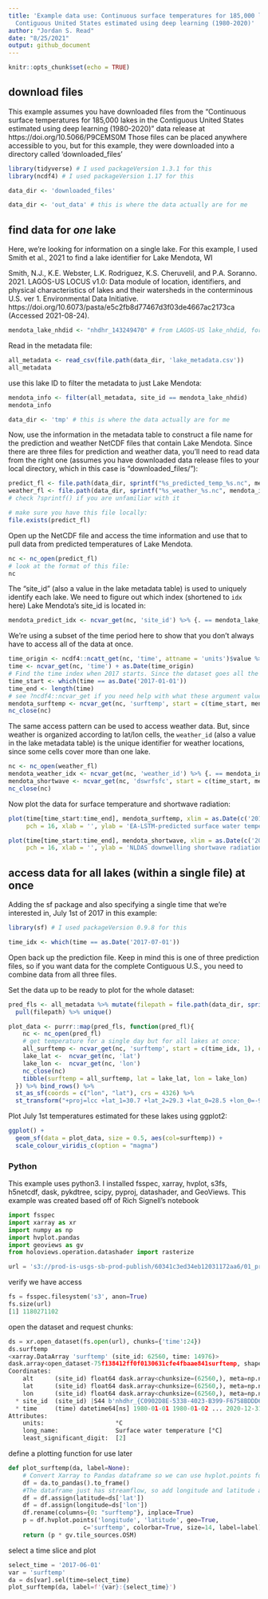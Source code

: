 ```yaml
---
title: 'Example data use: Continuous surface temperatures for 185,000 lakes in the
  Contiguous United States estimated using deep learning (1980-2020)'
author: "Jordan S. Read"
date: "8/25/2021"
output: github_document
---
```


```r
knitr::opts_chunk$set(echo = TRUE)
```

## download files

This example assumes you have downloaded files from the "Continuous surface temperatures for 185,000 lakes in the Contiguous United States estimated using deep learning (1980-2020)" data release at https://doi.org/10.5066/P9CEMS0M
Those files can be placed anywhere accessible to you, but for this example, they were downloaded into a directory called 'downloaded_files'

```r
library(tidyverse) # I used packageVersion 1.3.1 for this
library(ncdf4) # I used packageVersion 1.17 for this

data_dir <- 'downloaded_files'
```
```r
data_dir <- 'out_data' # this is where the data actually are for me
```

## find data for _one_ lake

Here, we're looking for information on a single lake. For this example, I used Smith et al., 2021 to find a lake identifier for Lake Mendota, WI

Smith, N.J., K.E. Webster, L.K. Rodriguez, K.S. Cheruvelil, and P.A. Soranno. 2021. LAGOS-US LOCUS v1.0: Data module of location, identifiers, and physical characteristics of lakes and their watersheds in the conterminous U.S. ver 1. Environmental Data Initiative. https://doi.org/10.6073/pasta/e5c2fb8d77467d3f03de4667ac2173ca (Accessed 2021-08-24). 


```r
mendota_lake_nhdid <- "nhdhr_143249470" # from LAGOS-US lake_nhdid, for lagoslakeid = 5371
```

Read in the metadata file:
```r
all_metadata <- read_csv(file.path(data_dir, 'lake_metadata.csv'))
all_metadata
```
use this lake ID to filter the metadata to just Lake Mendota:
```r
mendota_info <- filter(all_metadata, site_id == mendota_lake_nhdid)
mendota_info
```
```r
data_dir <- 'tmp' # this is where the data actually are for me
```

Now, use the information in the metadata table to construct a file name for the prediction and weather NetCDF files that contain Lake Mendota. Since there are three files for prediction and weather data, you'll need to read data from the right one (assumes you have downloaded data release files to your local directory, which in this case is "downloaded_files/"):
```r

predict_fl <- file.path(data_dir, sprintf("%s_predicted_temp_%s.nc", mendota_info$group_id, mendota_info$group_bbox))
weather_fl <- file.path(data_dir, sprintf("%s_weather_%s.nc", mendota_info$group_id, mendota_info$group_bbox))
# check ?sprintf() if you are unfamiliar with it

# make sure you have this file locally:
file.exists(predict_fl)
```
Open up the NetCDF file and access the time information and use that to pull data from predicted temperatures of Lake Mendota. 
```r
nc <- nc_open(predict_fl)
# look at the format of this file:
nc
```
The "site_id" (also a value in the lake metadata table) is used to uniquely identify each lake. We need to figure out which index (shortened to `idx` here) Lake Mendota's site_id is located in:
```r
mendota_predict_idx <- ncvar_get(nc, 'site_id') %>% {. == mendota_lake_nhdid} %>% which()
```
We're using a subset of the time period here to show that you don't always have to access all of the data at once. 
```r
time_origin <- ncdf4::ncatt_get(nc, 'time', attname = 'units')$value %>% str_remove("days since ")
time <- ncvar_get(nc, 'time') + as.Date(time_origin)
# Find the time index when 2017 starts. Since the dataset goes all the way to 1980, we'll use this index to access a subset of the data
time_start <- which(time == as.Date('2017-01-01'))
time_end <- length(time)
# see ?ncdf4::ncvar_get if you need help with what these argument values mean
mendota_surftemp <- ncvar_get(nc, 'surftemp', start = c(time_start, mendota_predict_idx), count = c(-1, 1))
nc_close(nc)
```
The same access pattern can be used to access weather data. But, since weather is organized according to lat/lon cells, the `weather_id` (also a value in the lake metadata table) is the unique identifier for weather locations, since some cells cover more than one lake. 
```r
nc <- nc_open(weather_fl)
mendota_weather_idx <- ncvar_get(nc, 'weather_id') %>% {. == mendota_info$weather_id} %>% which()
mendota_shortwave <- ncvar_get(nc, 'dswrfsfc', start = c(time_start, mendota_weather_idx), count = c(-1, 1))
nc_close(nc)
```
Now plot the data for surface temperature and shortwave radiation:
```r
plot(time[time_start:time_end], mendota_surftemp, xlim = as.Date(c('2017-01-01','2020-12-31')), 
     pch = 16, xlab = '', ylab = 'EA-LSTM-predicted surface water temperature (°C)')

plot(time[time_start:time_end], mendota_shortwave, xlim = as.Date(c('2017-01-01','2020-12-31')), 
     pch = 16, xlab = '', ylab = 'NLDAS downwelling shortwave radiation (W/m2)')
```

## access data for all lakes (within a single file) at once
Adding the sf package and also specifying a single time that we're interested in, July 1st of 2017 in this example:
```r
library(sf) # I used packageVersion 0.9.8 for this

time_idx <- which(time == as.Date('2017-07-01'))
```
Open back up the prediction file. Keep in mind this is one of three prediction files, so if you want data for the complete Contiguous U.S., you need to combine data from all three files. 

Set the data up to be ready to plot for the whole dataset:
```r
pred_fls <- all_metadata %>% mutate(filepath = file.path(data_dir, sprintf("%s_predicted_temp_%s.nc", group_id, group_bbox))) %>%
  pull(filepath) %>% unique()

plot_data <- purrr::map(pred_fls, function(pred_fl){
    nc <- nc_open(pred_fl)
    # get temperature for a single day but for all lakes at once:
    all_surftemp <- ncvar_get(nc, 'surftemp', start = c(time_idx, 1), count = c(1, -1))
    lake_lat <-  ncvar_get(nc, 'lat')
    lake_lon <-  ncvar_get(nc, 'lon')
    nc_close(nc)
    tibble(surftemp = all_surftemp, lat = lake_lat, lon = lake_lon)
  }) %>% bind_rows() %>% 
  st_as_sf(coords = c("lon", "lat"), crs = 4326) %>% 
  st_transform("+proj=lcc +lat_1=30.7 +lat_2=29.3 +lat_0=28.5 +lon_0=-91.33333333333333 +x_0=999999.9999898402 +y_0=0 +ellps=GRS80 +datum=NAD83 +to_meter=0.3048006096012192 +no_defs")

```
Plot July 1st temperatures estimated for these lakes using ggplot2:
```r

ggplot() +
  geom_sf(data = plot_data, size = 0.5, aes(col=surftemp)) + 
  scale_colour_viridis_c(option = "magma")
```

### Python

This example uses python3. I installed fsspec, xarray, hvplot, s3fs, h5netcdf, dask, pykdtree, scipy, pyproj, datashader, and GeoViews. This example was created based off of Rich Signell's notebook

```python
import fsspec
import xarray as xr
import numpy as np
import hvplot.pandas
import geoviews as gv
from holoviews.operation.datashader import rasterize

url = 's3://prod-is-usgs-sb-prod-publish/60341c3ed34eb12031172aa6/01_predicted_temp_N24-53_W98-126.nc'

```
verify we have access
```python
fs = fsspec.filesystem('s3', anon=True)
fs.size(url)
[1] 1180271102
```
open the dataset and request chunks:
```python
ds = xr.open_dataset(fs.open(url), chunks={'time':24})
ds.surftemp
<xarray.DataArray 'surftemp' (site_id: 62560, time: 14976)>
dask.array<open_dataset-75f138412ff0f0130631cfe4fbaae841surftemp, shape=(62560, 14976), dtype=float64, chunksize=(62560, 24), chunktype=numpy.ndarray>
Coordinates:
    alt      (site_id) float64 dask.array<chunksize=(62560,), meta=np.ndarray>
    lat      (site_id) float64 dask.array<chunksize=(62560,), meta=np.ndarray>
    lon      (site_id) float64 dask.array<chunksize=(62560,), meta=np.ndarray>
  * site_id  (site_id) |S44 b'nhdhr_{C0902D8E-5338-4023-B399-F6758BDDD6A1}' ....
  * time     (time) datetime64[ns] 1980-01-01 1980-01-02 ... 2020-12-31
Attributes:
    units:                    °C
    long_name:                Surface water temperature [°C]
    least_significant_digit:  [2]

```

define a plotting function for use later
```python
def plot_surftemp(da, label=None):
    # Convert Xarray to Pandas dataframe so we can use hvplot.points for visualization
    df = da.to_pandas().to_frame()
    #The dataframe just has streamflow, so add longitude and latitude as columns
    df = df.assign(latitude=ds['lat'])
    df = df.assign(longitude=ds['lon'])
    df.rename(columns={0: "surftemp"}, inplace=True)
    p = df.hvplot.points('longitude', 'latitude', geo=True,
                     c='surftemp', colorbar=True, size=14, label=label)
    return (p * gv.tile_sources.OSM)
```
select a time slice and plot
```python
select_time = '2017-06-01'
var = 'surftemp'
da = ds[var].sel(time=select_time)
plot_surftemp(da, label=f'{var}:{select_time}')

```


